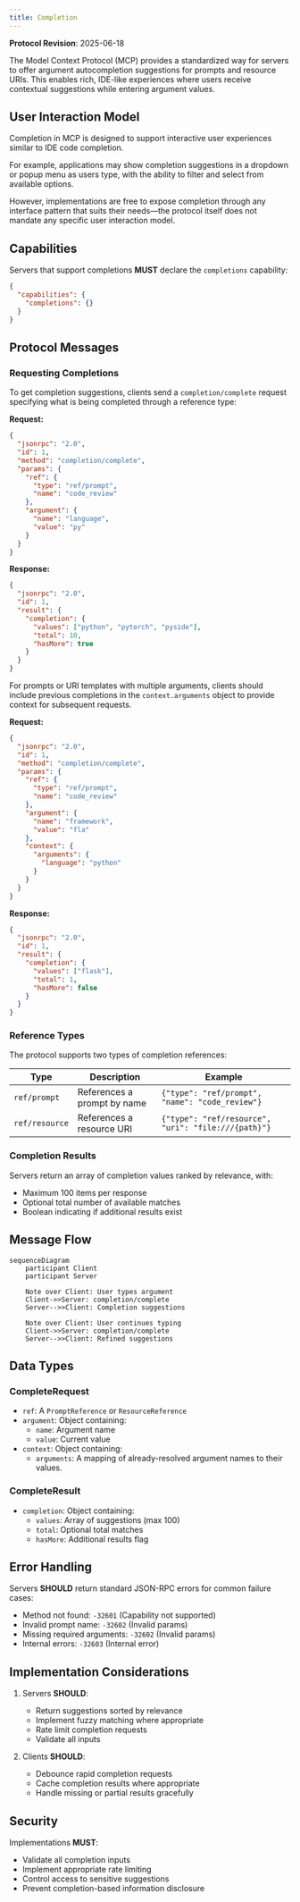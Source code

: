 ```yaml
---
title: Completion
---
```


<div id="enable-section-numbers" />

<Info>**Protocol Revision**: 2025-06-18</Info>

The Model Context Protocol (MCP) provides a standardized way for servers to offer
argument autocompletion suggestions for prompts and resource URIs. This enables rich,
IDE-like experiences where users receive contextual suggestions while entering argument
values.

## User Interaction Model

Completion in MCP is designed to support interactive user experiences similar to IDE code
completion.

For example, applications may show completion suggestions in a dropdown or popup menu as
users type, with the ability to filter and select from available options.

However, implementations are free to expose completion through any interface pattern that
suits their needs&mdash;the protocol itself does not mandate any specific user
interaction model.

## Capabilities

Servers that support completions **MUST** declare the `completions` capability:

```json
{
  "capabilities": {
    "completions": {}
  }
}
```

## Protocol Messages

### Requesting Completions

To get completion suggestions, clients send a `completion/complete` request specifying
what is being completed through a reference type:

**Request:**

```json
{
  "jsonrpc": "2.0",
  "id": 1,
  "method": "completion/complete",
  "params": {
    "ref": {
      "type": "ref/prompt",
      "name": "code_review"
    },
    "argument": {
      "name": "language",
      "value": "py"
    }
  }
}
```

**Response:**

```json
{
  "jsonrpc": "2.0",
  "id": 1,
  "result": {
    "completion": {
      "values": ["python", "pytorch", "pyside"],
      "total": 10,
      "hasMore": true
    }
  }
}
```

For prompts or URI templates with multiple arguments, clients should include previous completions in the `context.arguments` object to provide context for subsequent requests.

**Request:**

```json
{
  "jsonrpc": "2.0",
  "id": 1,
  "method": "completion/complete",
  "params": {
    "ref": {
      "type": "ref/prompt",
      "name": "code_review"
    },
    "argument": {
      "name": "framework",
      "value": "fla"
    },
    "context": {
      "arguments": {
        "language": "python"
      }
    }
  }
}
```

**Response:**

```json
{
  "jsonrpc": "2.0",
  "id": 1,
  "result": {
    "completion": {
      "values": ["flask"],
      "total": 1,
      "hasMore": false
    }
  }
}
```

### Reference Types

The protocol supports two types of completion references:

| Type           | Description                 | Example                                             |
| -------------- | --------------------------- | --------------------------------------------------- |
| `ref/prompt`   | References a prompt by name | `{"type": "ref/prompt", "name": "code_review"}`     |
| `ref/resource` | References a resource URI   | `{"type": "ref/resource", "uri": "file:///{path}"}` |

### Completion Results

Servers return an array of completion values ranked by relevance, with:

- Maximum 100 items per response
- Optional total number of available matches
- Boolean indicating if additional results exist

## Message Flow

```mermaid
sequenceDiagram
    participant Client
    participant Server

    Note over Client: User types argument
    Client->>Server: completion/complete
    Server-->>Client: Completion suggestions

    Note over Client: User continues typing
    Client->>Server: completion/complete
    Server-->>Client: Refined suggestions
```

## Data Types

### CompleteRequest

- `ref`: A `PromptReference` or `ResourceReference`
- `argument`: Object containing:
  - `name`: Argument name
  - `value`: Current value
- `context`: Object containing:
  - `arguments`: A mapping of already-resolved argument names to their values.

### CompleteResult

- `completion`: Object containing:
  - `values`: Array of suggestions (max 100)
  - `total`: Optional total matches
  - `hasMore`: Additional results flag

## Error Handling

Servers **SHOULD** return standard JSON-RPC errors for common failure cases:

- Method not found: `-32601` (Capability not supported)
- Invalid prompt name: `-32602` (Invalid params)
- Missing required arguments: `-32602` (Invalid params)
- Internal errors: `-32603` (Internal error)

## Implementation Considerations

1. Servers **SHOULD**:

   - Return suggestions sorted by relevance
   - Implement fuzzy matching where appropriate
   - Rate limit completion requests
   - Validate all inputs

2. Clients **SHOULD**:
   - Debounce rapid completion requests
   - Cache completion results where appropriate
   - Handle missing or partial results gracefully

## Security

Implementations **MUST**:

- Validate all completion inputs
- Implement appropriate rate limiting
- Control access to sensitive suggestions
- Prevent completion-based information disclosure
